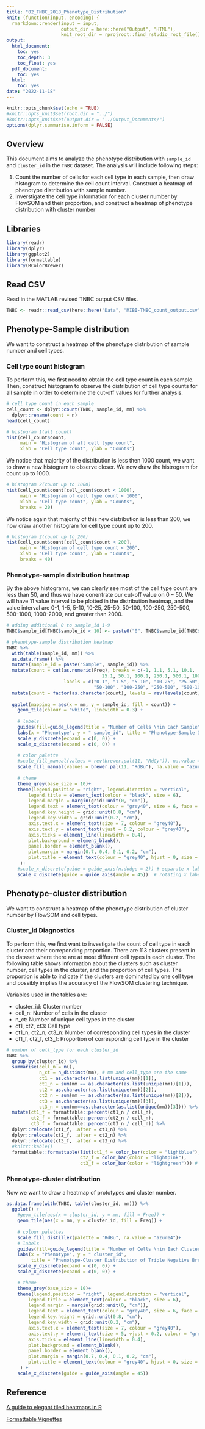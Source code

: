 ```yaml
---
title: "02_TNBC_2018_Phenotype_Distribution"
knit: (function(input, encoding) {
  rmarkdown::render(input = input,
                    output_dir = here::here("Output", "HTML"),
                    knit_root_dir = rprojroot::find_rstudio_root_file())})
output:
  html_document: 
    toc: yes
    toc_depth: 3
    toc_float: yes
  pdf_document: 
    toc: yes
  html:
    toc: yes
date: "2022-11-18"
---
```


```r
knitr::opts_chunk$set(echo = TRUE)
#knitr::opts_knit$set(root.dir = "../")
#knitr::opts_knit$set(output.dir = "../Output_Documents/")
options(dplyr.summarise.inform = FALSE)
```


## Overview

This document aims to analyze the phenotype distribution with `sample_id` and `cluster_id` in the `TNBC` dataset. The analysis will include following steps:

  1. Count the number of cells for each cell type in each sample, then draw histogram to determine the cell count interval. Construct a heatmap of phenotype distribution with sample number.
  2. Inverstigate the cell type information for each cluster number by FlowSOM and their proportion, and construct a heatmap of phenotype distribution with cluster number




## Libraries
```r
library(readr)
library(dplyr)
library(ggplot2)
library(formattable)
library(RColorBrewer)
```


## Read CSV

Read in the MATLAB revised TNBC output CSV files.
```r
TNBC <- readr::read_csv(here::here("Data", "MIBI-TNBC_count_output.csv"))
```



## Phenotype-Sample distribution

We want to construct a heatmap of the phenotype distribution of sample number and cell types. 

### Cell type count histogram

To perform this, we first need to obtain the cell type count in each sample. Then, construct histogram to observe the distribution of cell type counts for all sample in order to determine the cut-off values for further analysis.

```r
# cell type count in each sample
cell_count <- dplyr::count(TNBC, sample_id, mm) %>% 
  dplyr::rename(count = n)
head(cell_count)
```

```r
# histogram 1(all count)
hist(cell_count$count,
     main = "Histogram of all cell type count",
     xlab = "Cell type count", ylab = "Counts")
```

We notice that majority of the distribution is less then 1000 count, we want to draw a new histogram to observe closer. We now draw the histrogram for count up to $1000$.

```r
# histogram 2(count up to 1000)
hist(cell_count$count[cell_count$count < 1000],
     main = "Histogram of cell type count < 1000",
     xlab = "Cell type count", ylab = "Counts",
     breaks = 20)
```

We notice again that majority of this new distribution is less than $200$, we now draw another histogram for cell type count up to $200$.
```r
# histogram 2(count up to 200)
hist(cell_count$count[cell_count$count < 200],
     main = "Histogram of cell type count < 200",
     xlab = "Cell type count", ylab = "Counts",
     breaks = 40)
```

### Phenotype-sample distribution heatmap
By the above histograms, we can clearly see most of the cell type count are less than $50$, and thus we have conentrate our cut-off value on $0-50$. We will have $11$ value interval to be plotted in the distribution heatmap, and the value interval are 0-1, 1-5, 5-10, 10-25, 25-50, 50-100, 100-250, 250-500, 500-1000, 1000-2000, and greater than 2000.

```r
# adding additional 0 to sample_id 1-9
TNBC$sample_id[TNBC$sample_id < 10] <- paste0("0", TNBC$sample_id[TNBC$sample_id < 10])
```

```r
# phenotype-sample distribution heatmap
TNBC %>% 
  with(table(sample_id, mm)) %>% 
  as.data.frame() %>% 
  mutate(sample_id = paste("Sample", sample_id)) %>%
  mutate(count = cut(as.numeric(Freq), breaks = c(-1, 1.1, 5.1, 10.1, 
                                   25.1, 50.1, 100.1, 250.1, 500.1, 1000.1, 2000.1, max(Freq, na.rm = TRUE)+1),
                     labels = c("0-1", "1-5", "5-10", "10-25", "25-50",
                                "50-100", "100-250", "250-500", "500-1000", "1000-2000", ">2000"))) %>% 
  mutate(count = factor(as.character(count), levels = rev(levels(count)))) %>% 
  
  ggplot(mapping = aes(x = mm, y = sample_id, fill = count)) +
    geom_tile(colour = "white", linewidth = 0.3) +
  
    # labels
    guides(fill=guide_legend(title = "Number of Cells \nin Each Sample"))+
    labs(x = "Phenotype", y = " sample_id", title = "Phenotype-Sample Distribution of Triple Negative Breast Cancer")+
    scale_y_discrete(expand = c(0, 0)) +
    scale_x_discrete(expand = c(0, 0)) +
    
    # color palette
    #scale_fill_manual(values = rev(brewer.pal(11, "RdGy")), na.value = "azure4") + #RdGy RdBu
    scale_fill_manual(values = brewer.pal(11, "RdBu"), na.value = "azure4") + 
  
    # theme
    theme_grey(base_size = 10)+
    theme(legend.position = "right", legend.direction = "vertical",
        legend.title = element_text(colour = "black", size = 6),
        legend.margin = margin(grid::unit(0, "cm")),
        legend.text = element_text(colour = "grey40", size = 6, face = "bold"),
        legend.key.height = grid::unit(0.8, "cm"),
        legend.key.width = grid::unit(0.2, "cm"),
        axis.text.x = element_text(size = 7, colour = "grey40"),
        axis.text.y = element_text(vjust = 0.2, colour = "grey40"),
        axis.ticks = element_line(linewidth = 0.4),
        plot.background = element_blank(),
        panel.border = element_blank(),
        plot.margin = margin(0.7, 0.4, 0.1, 0.2, "cm"),
        plot.title = element_text(colour = "grey40", hjust = 0, size = 11, face = "bold")
     )+
    #scale_x_discrete(guide = guide_axis(n.dodge = 2)) # separate x label into two levels
    scale_x_discrete(guide = guide_axis(angle = 45))  # rotating x label angle
```



## Phenotype-cluster distribution

We want to construct a heatmap of the phenotype distribution of cluster number by FlowSOM and cell types. 

### Cluster_id Diagnostics

To perform this, we first want to investigate the count of cell type in each cluster and their correponding proportion. 
There are $113$ clusters present in the dataset where there are at most different cell types in each cluster. The following table shows information about the clusters such as cluster number, cell types in the cluster, and the proportion of cell types. The proportion is able to indicate if the clusters are dominated by one cell type and possibly implies the accuracy of the FlowSOM clustering technique.

Variables used in the tables are:

  - cluster_id: Cluster number
  - cell_n: Number of cells in the cluster
  - n_ct: Number of unique cell types in the cluster
  - ct1, ct2, ct3: Cell type
  - ct1_n, ct2_n, ct3_n: Number of corresponding cell types in the cluster
  - ct1_f, ct2_f, ct3_f: Proportion of corresponding cell type in the cluster
  
```r
# number of cell_type for each cluster_id
TNBC %>% 
  group_by(cluster_id) %>% 
  summarise(cell_n = n(),
            n_ct = n_distinct(mm), # mm and cell_type are the same
            ct1 = as.character(as.list(unique(mm))[1]),
            ct1_n = sum(mm == as.character(as.list(unique(mm))[1])),
            ct2 = as.character(as.list(unique(mm))[2]),
            ct2_n = sum(mm == as.character(as.list(unique(mm))[2])),
            ct3 = as.character(as.list(unique(mm))[3]),
            ct3_n = sum(mm==as.character(as.list(unique(mm))[3]))) %>% 
  mutate(ct1_f = formattable::percent(ct1_n / cell_n),
         ct2_f = formattable::percent(ct2_n / cell_n),
         ct3_f = formattable::percent(ct3_n / cell_n)) %>% 
  dplyr::relocate(ct1_f, .after = ct1_n) %>% 
  dplyr::relocate(ct2_f, .after = ct2_n) %>% 
  dplyr::relocate(ct3_f, .after = ct3_n) %>% 
  #knitr::kable()
  formattable::formattable(list(ct1_f = color_bar(color = "lightblue"),
                           ct2_f = color_bar(color = "lightpink"),
                           ct3_f = color_bar(color = "lightgreen"))) # for html
```


### Phenotype-cluster distribution

Now we want to draw a heatmap of prototypes and cluster number.

```r
as.data.frame(with(TNBC, table(cluster_id, mm))) %>%
  ggplot() +
    #geom_tile(aes(x = cluster_id, y = mm, fill = Freq)) +
    geom_tile(aes(x = mm, y = cluster_id, fill = Freq)) +
  
    # colour palettes
    scale_fill_distiller(palette = "RdBu", na.value = "azure4")+
    # labels
    guides(fill=guide_legend(title = "Number of Cells \nin Each Cluster"))+
    labs(x = "Phenotype", y = " cluster_id", 
         title = "Phenotype-Cluster Distribution of Triple Negative Breast Cancer")+
    scale_y_discrete(expand = c(0, 0)) +
    scale_x_discrete(expand = c(0, 0)) +

    # theme
    theme_grey(base_size = 10)+
    theme(legend.position = "right", legend.direction = "vertical",
        legend.title = element_text(colour = "black", size = 6),
        legend.margin = margin(grid::unit(0, "cm")),
        legend.text = element_text(colour = "grey40", size = 6, face = "bold"),
        legend.key.height = grid::unit(0.8, "cm"),
        legend.key.width = grid::unit(0.2, "cm"),
        axis.text.x = element_text(size = 7, colour = "grey40"),
        axis.text.y = element_text(size = 5, vjust = 0.2, colour = "grey40"),
        axis.ticks = element_line(linewidth = 0.4),
        plot.background = element_blank(),
        panel.border = element_blank(),
        plot.margin = margin(0.7, 0.4, 0.1, 0.2, "cm"),
        plot.title = element_text(colour = "grey40", hjust = 0, size = 11, face = "bold")
     ) +
    scale_x_discrete(guide = guide_axis(angle = 45))
```




## Reference
[A guide to elegant tiled heatmaps in R](https://www.royfrancis.com/a-guide-to-elegant-tiled-heatmaps-in-r-2019/)

[Formattable Vignettes](http://renkun-ken.github.io/formattable/articles/formattable-data-frame.html)
